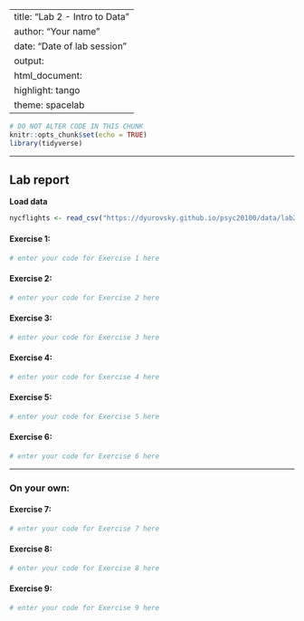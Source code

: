 
---
title: "Lab 2 - Intro to Data"
author: "Your name"
date: "Date of lab session"
output: 
  html_document: 
    highlight: tango
    theme: spacelab
---

```r
# DO NOT ALTER CODE IN THIS CHUNK
knitr::opts_chunk$set(echo = TRUE)
library(tidyverse)
```

* * *

## Lab report

**Load data**
```r
nycflights <- read_csv("https://dyurovsky.github.io/psyc20100/data/lab2/nycflights.csv")
```

#### Exercise 1: 

```r
# enter your code for Exercise 1 here

```

#### Exercise 2:



```r
# enter your code for Exercise 2 here
```

#### Exercise 3:

```r
# enter your code for Exercise 3 here
```

#### Exercise 4:
```r
# enter your code for Exercise 4 here
```

#### Exercise 5:
```r
# enter your code for Exercise 5 here
```

#### Exercise 6:
```r
# enter your code for Exercise 6 here
```

* * *

### On your own:

#### Exercise 7:

```r
# enter your code for Exercise 7 here
```

#### Exercise 8:
```r
# enter your code for Exercise 8 here
```

#### Exercise 9:
```r
# enter your code for Exercise 9 here
```
